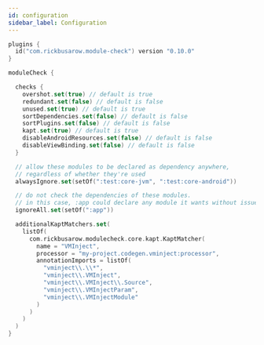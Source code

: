 ```yaml
---
id: configuration
sidebar_label: Configuration
---
```



``` kotlin
plugins {
  id("com.rickbusarow.module-check") version "0.10.0"
}

moduleCheck {

  checks {
    overshot.set(true) // default is true
    redundant.set(false) // default is false
    unused.set(true) // default is true
    sortDependencies.set(false) // default is false
    sortPlugins.set(false) // default is false
    kapt.set(true) // default is true
    disableAndroidResources.set(false) // default is false
    disableViewBinding.set(false) // default is false
  }

  // allow these modules to be declared as dependency anywhere,
  // regardless of whether they're used
  alwaysIgnore.set(setOf(":test:core-jvm", ":test:core-android"))

  // do not check the dependencies of these modules.
  // in this case, :app could declare any module it wants without issue
  ignoreAll.set(setOf(":app"))

  additionalKaptMatchers.set(
    listOf(
      com.rickbusarow.modulecheck.core.kapt.KaptMatcher(
        name = "VMInject",
        processor = "my-project.codegen.vminject:processor",
        annotationImports = listOf(
          "vminject\\.\\*",
          "vminject\\.VMInject",
          "vminject\\.VMInject\\.Source",
          "vminject\\.VMInjectParam",
          "vminject\\.VMInjectModule"
        )
      )
    )
  )
}
```
